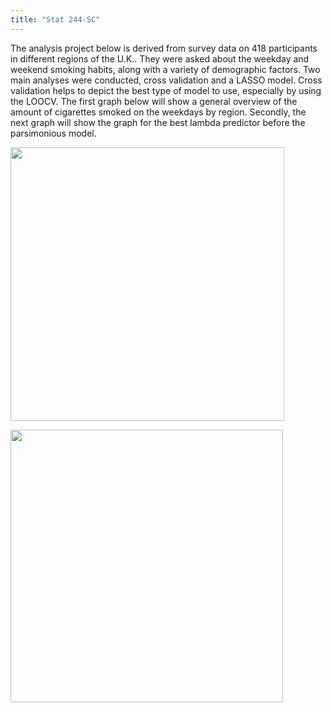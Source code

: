 ```yaml
---
title: "Stat 244-SC"
---
```


The analysis project below is derived from survey data on 418 participants in different regions of the U.K.. They were asked about the weekday and weekend smoking habits, along with a variety of demographic factors. Two main analyses were conducted, cross validation and a LASSO model. Cross validation helps to depict the best type of model to use, especially by using the LOOCV. The first graph below will show a general overview of the amount of cigarettes smoked on the weekdays by region. Secondly, the next graph will show the graph for the best lambda predictor before the parsimonious model.

![](Screenshot%202025-05-05%20at%202.28.44%20PM.jpeg){width="438"}

![](Screenshot%202025-05-05%20at%202.29.10%20PM.jpeg){width="436"}
